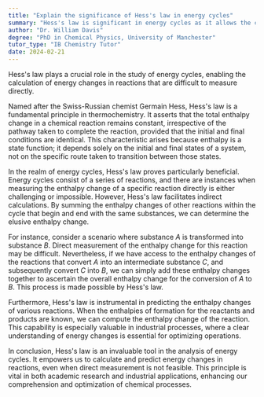 ```yaml
---
title: "Explain the significance of Hess's law in energy cycles"
summary: "Hess's law is significant in energy cycles as it allows the calculation of energy changes in reactions not easily measured."
author: "Dr. William Davis"
degree: "PhD in Chemical Physics, University of Manchester"
tutor_type: "IB Chemistry Tutor"
date: 2024-02-21
---
```


Hess's law plays a crucial role in the study of energy cycles, enabling the calculation of energy changes in reactions that are difficult to measure directly.

Named after the Swiss-Russian chemist Germain Hess, Hess's law is a fundamental principle in thermochemistry. It asserts that the total enthalpy change in a chemical reaction remains constant, irrespective of the pathway taken to complete the reaction, provided that the initial and final conditions are identical. This characteristic arises because enthalpy is a state function; it depends solely on the initial and final states of a system, not on the specific route taken to transition between those states.

In the realm of energy cycles, Hess's law proves particularly beneficial. Energy cycles consist of a series of reactions, and there are instances when measuring the enthalpy change of a specific reaction directly is either challenging or impossible. However, Hess's law facilitates indirect calculations. By summing the enthalpy changes of other reactions within the cycle that begin and end with the same substances, we can determine the elusive enthalpy change.

For instance, consider a scenario where substance $A$ is transformed into substance $B$. Direct measurement of the enthalpy change for this reaction may be difficult. Nevertheless, if we have access to the enthalpy changes of the reactions that convert $A$ into an intermediate substance $C$, and subsequently convert $C$ into $B$, we can simply add these enthalpy changes together to ascertain the overall enthalpy change for the conversion of $A$ to $B$. This process is made possible by Hess's law.

Furthermore, Hess's law is instrumental in predicting the enthalpy changes of various reactions. When the enthalpies of formation for the reactants and products are known, we can compute the enthalpy change of the reaction. This capability is especially valuable in industrial processes, where a clear understanding of energy changes is essential for optimizing operations.

In conclusion, Hess's law is an invaluable tool in the analysis of energy cycles. It empowers us to calculate and predict energy changes in reactions, even when direct measurement is not feasible. This principle is vital in both academic research and industrial applications, enhancing our comprehension and optimization of chemical processes.
    